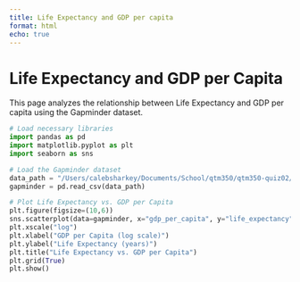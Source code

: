 ```yaml
---
title: Life Expectancy and GDP per capita
format: html
echo: true
---
```


# Life Expectancy and GDP per Capita

This page analyzes the relationship between Life Expectancy and GDP per capita using the Gapminder dataset.


```python
# Load necessary libraries
import pandas as pd
import matplotlib.pyplot as plt
import seaborn as sns

# Load the Gapminder dataset
data_path = "/Users/calebsharkey/Documents/School/qtm350/qtm350-quiz02/gapminder.csv"
gapminder = pd.read_csv(data_path)

# Plot Life Expectancy vs. GDP per Capita
plt.figure(figsize=(10,6))
sns.scatterplot(data=gapminder, x="gdp_per_capita", y="life_expectancy")
plt.xscale("log")
plt.xlabel("GDP per Capita (log scale)")
plt.ylabel("Life Expectancy (years)")
plt.title("Life Expectancy vs. GDP per Capita")
plt.grid(True)
plt.show()
```

